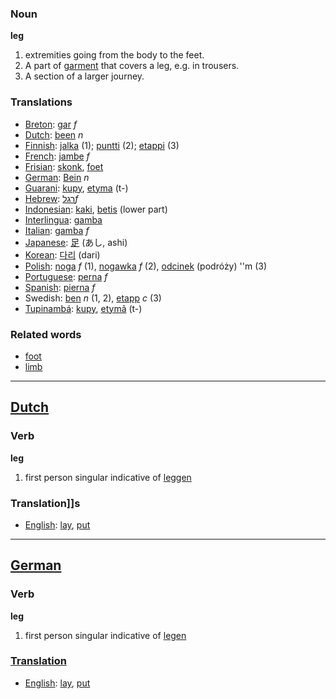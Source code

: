 ===Noun===

'''leg'''

# extremities going from the body to the feet.
# A part of [[garment]] that covers a leg, e.g. in trousers.
# A section of a larger journey.

===Translations===

*[[Breton]]: [[gar]] ''f''
*[[Dutch]]: [[been]] ''n''
*[[Finnish]]: [[jalka]] (1); [[puntti]] (2); [[etappi]] (3)
*[[French]]: [[jambe]] ''f''
*[[Frisian]]: [[skonk]], [[foet]]
*[[German]]: [[Bein]] ''n''
*[[Guarani]]: [[kupy]], [[etyma]] (t-)
*[[Hebrew]]: [[רגל]]''f''
*[[Indonesian]]: [[kaki]], [[betis]] (lower part)
*[[Interlingua]]: [[gamba]]
*[[Italian]]: [[gamba]] ''f''
*[[Japanese]]: [[足]] (あし, ashi)
*[[Korean]]: [[다리]] (dari)
*[[Polish]]: [[noga]] ''f'' (1), [[nogawka]] ''f'' (2), [[odcinek]] (podróży) ''m (3)
*[[Portuguese]]: [[perna]] ''f''
*[[Spanish]]: [[pierna]] ''f''
*Swedish: [[ben]] ''n'' (1, 2), [[etapp]] ''c'' (3)
*[[Tupinambá]]: [[kupy]], [[etymã]] (t-)

===Related words===
*[[foot]]
*[[limb]]

----

==[[Dutch]]==
===Verb===

'''leg'''

# first person singular indicative of [[leggen]]

===Translation]]s===
*[[English]]: [[lay]], [[put]]

----

==[[German]]==
===Verb===

'''leg'''

# first person singular indicative of [[legen]]

===[[Translation]]===
*[[English]]: [[lay]], [[put]]